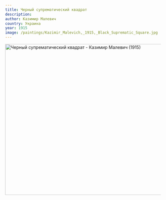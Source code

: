 ```yaml
---
title: Черный супрематический квадрат
description:
author: Казимир Малевич
country: Украина
year: 1915
image: /paintings/Kazimir_Malevich,_1915,_Black_Suprematic_Square.jpg
---
```


<Image className="w-full" width="1080" height="489" src="/paintings/Kazimir_Malevich,_1915,_Black_Suprematic_Square.jpg"
       alt="Черный супрематический квадрат - Казимир Малевич (1915)"
       caption="Черный супрематический квадрат - Казимир Малевич (1915)"/>
